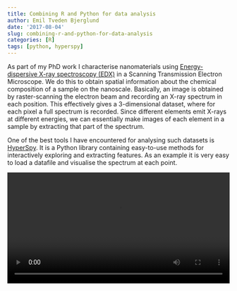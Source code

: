 ```yaml
---
title: Combining R and Python for data analysis
author: Emil Tveden Bjerglund
date: '2017-08-04'
slug: combining-r-and-python-for-data-analysis
categories: [R]
tags: [python, hyperspy]
---
```


As part of my PhD work I characterise nanomaterials using [Energy-dispersive X-ray spectroscopy (EDX)](https://en.wikipedia.org/wiki/Energy-dispersive_X-ray_spectroscopy) in a Scanning Transmission Electron Microscope. We do this to obtain spatial information about the chemical composition of a sample on the nanoscale. Basically, an image is obtained by raster-scanning the electron beam and recording an X-ray spectrum in each position. This effectively gives a 3-dimensional dataset, where for each pixel a full spectrum is recorded. Since different elements emit X-rays at different energies, we can essentially make images of each element in a sample by extracting that part of the spectrum.

One of the best tools I have encountered for analysing such datasets is [HyperSpy](http://hyperspy.org/). It is a Python library containing easy-to-use methods for interactively exploring and extracting features. As an example it is very easy to load a datafile and visualise the spectrum at each point. 

<video width="100%" controls autoplay loop>
  <source src="/img/Hyperspy.webm" type="video/webm">
Your browser does not support the video tag.
</video>

Now, since HyperSpy is a Python library this obviously brings some headaches, when my preferred analysis tool is R. I could do the entire analysis in a [Jupyter Notebook](http://jupyter.org/), and use matplotlib to generate pretty figures of the results. However, EDX data is only a small part of the data I work with, and all other data is analysed and plotted in R Markdown documents. This means, that I could quickly end up producing figures with inconsistent looks when displayed alongside other data.

Fortunately it is possible to run Python code in an R Markdown document by [using a different language engine](http://rmarkdown.rstudio.com/authoring_knitr_engines.html). This means that I can load HyperSpy from my Rmd file, run the Python code for the analysis, and then continue in a new code chunk containing R code. (Note that ' should be replaced by ` below).
```
'''{python}
#import hyperspy.api as hs
'''
```
The main drawback of doing it this way is that I am losing on the interactive explorative tools included in HyperSpy. For this reason my workflow has been to interactively explore and develop the Python code in a Jupyter Notebook, and then copy the final script to a Python chunk in an R Markdown document. I do this to keep the final product together and get a completely reproducible analysis in my R Markdown document.

## Transferring data between Python and R
The datafile used in this example is a Bruker composite file (.bcf) containing a 512x512 pixel image with 2048 channels in the energy spectrum. I use HyperSpy to integrate specific elemental peaks in the spectrum. This produces maps of each element in the sample. I would like to plot these in R, as I am more proficient at fine-tuning the plots to my desired look in ggplot2. It is however not possible to directly transfer data from a Python code chunk to an R code chunk, so I need to save the data to the disk and and then load it again. A specific package, [feather](https://blog.rstudio.com/2016/03/29/feather/), was developed to transfer data frames between Python and R. However, since my data is just images, I find it easier to just save them as .tiff files and read these into R. This gives me the following Python script. If you are curious about analysing hyperspectral data with HyperSpy please see [the documentation](http://hyperspy.org/hyperspy-doc/current/user_guide/index.html).

```python
# Load Hyperspy
import hyperspy.api as hs

# Define where to find the data
filename = 'data/Co sample map.bcf'
folder = 'data/'
sample = 'Co'

# Read the raw datafile (.bcf)
s = hs.load(filename)[1]
print(s)

# The signal is low - rebin the data and then integrate the peaks
raw_result = s.rebin(new_shape=[256,256,2048]).get_lines_intensity()

# For each element save the result as an image
for j in range(len(raw_result)):
    fn = ''.join([folder, sample, '-', raw_result[j].metadata.Sample.xray_lines[0]])
    raw_result[j].as_signal2D(image_axes=[0,1]).save(
      filename = fn, 
      extension = "tiff", 
      overwrite = True
    )

# Save the scale of the image
file = open(''.join([folder, sample,'_scale.txt']), "w")
print(s.axes_manager["width"].scale, file=file)
file.close()
```

We can examine the data folder from R, and see that the images were saved. 
```r
dir("data/")
```

I put this vector of filenames into a tibble and read the corresponding scale (to be used later). The approach here might be overkill, but it makes it very easy to add more paths and load data from several files simultaneously.

```r
library(tidyverse)

samples <- tibble(path = "data/") %>% 
  mutate(filename = map(path, dir, pattern = "*.tiff")) %>% 
  mutate(scale = map(path, dir, pattern = "[A-Za-z_]*scale.txt")) %>% 
  mutate(scale = map(paste0(path,scale), read_lines) %>% as.double() * 1000) %>% 
  unnest()
```


## Reading tiff images in R
The generated tiff images can then be loaded using the `raster` package as demonstrated below. I also spend quite I few lines of code extracting sample name and elements from the filenames, as well as wrangling the data into a long format, suitable for plotting. In the end I normalise the intensities within each map, since [it is rather inconvenient to vary the fill scale when using `facet_wrap()`](https://stackoverflow.com/questions/17006251/vary-the-fill-scale-when-using-facet-wrap-and-geom-tile-together/42934670#42934670).
```r
library(raster)
library(stringr)
library(forcats)

maps <- samples %>%
  separate(filename, c("sample", "element"), "-", remove = FALSE) %>% 
  mutate(element = str_extract(element,"^[A-Za-z_]*")) %>% 
  separate(element, c("element", "edge"), "_") %>% 
  mutate(img = map(paste0(path, .data$filename), raster)) %>%
  mutate(img = map(img, as, "SpatialPixelsDataFrame")) %>%
  mutate(img = map(img, as_tibble)) %>%
  unnest() %>% 
  mutate(x = x*scale, y = y*scale) %>% 
  dplyr::select(-sample, -edge, -path, -filename) %>% 
  gather(key = "map", value = "intensity", -x, -y, -element) %>% 
  na.omit() %>% 
  dplyr::select(element, x, y, intensity) %>% 
  filter(element %in% c("C", "Co", "Mo", "S", "O")) %>%
  mutate(element = fct_relevel(element, "C", "O", "S", "Mo", "Co")) %>% 
  group_by(element) %>% 
  mutate(intnorm = (intensity - min(intensity)) / (max(intensity) - min(intensity))) %>% 
  ungroup()
```

```r
knitr::kable(head(maps), caption = "maps tibble after wrangling")
```

From here it is very easy to plot the different elemental maps using ggplot2. I use the [viridis](https://cran.r-project.org/web/packages/viridis/vignettes/intro-to-viridis.html) color scale here for its many good qualities.^[Viridis looks great, transitions smoothly between colors, reproduces nicely in greyscale and is easier to read for colorblind people.]
```r
ggplot(data = maps, aes(x = x, y = y, fill = intnorm)) +
  geom_raster() +
  facet_wrap(~element, nrow = 1) +
  coord_equal() +
  viridis::scale_fill_viridis() +
  theme_minimal() +
  theme(legend.position = "none") +
  labs(x = "x [nm]", y = "y [nm]")
```

## Final thoughts
The goal of this post was to demonstrate, that a mixed analysis in R and Python can be kept in one place by working in R Markdown documents. An obvious alternative method would be to install [an R kernel for Jupyter](https://github.com/IRkernel/IRkernel) or [rpy2](http://rpy.sourceforge.net/), which also makes it possible to mix R and Python in one notebook. This could be useful for avid Python users wishing to bring functionality from a powerful R package to their analysis. 
